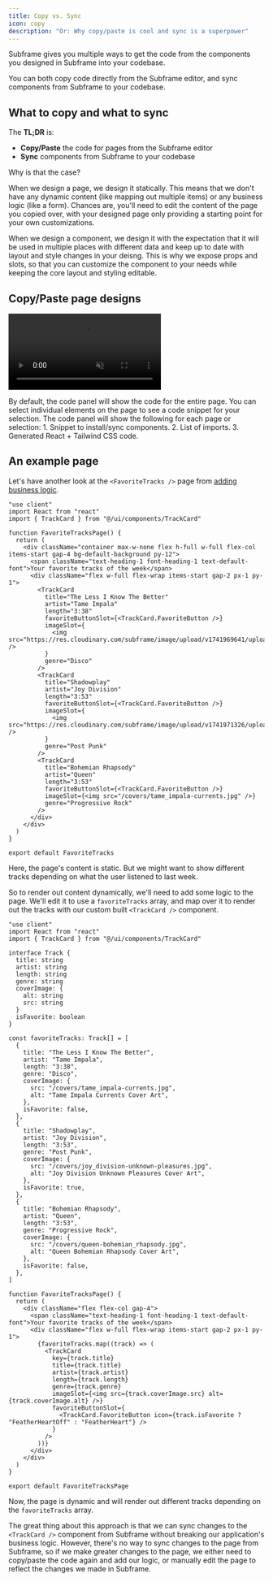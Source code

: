 ```yaml
---
title: Copy vs. Sync
icon: copy
description: "Or: Why copy/paste is cool and sync is a superpower"
---
```


Subframe gives you multiple ways to get the code from the components you designed in Subframe into your codebase.

You can both copy code directly from the Subframe editor, and sync components from Subframe to your codebase.

## What to copy and what to sync

The **TL;DR** is:

- **Copy/Paste** the code for pages from the Subframe editor
- **Sync** components from Subframe to your codebase

Why is that the case?

When we design a page, we design it statically. This means that we don't have any dynamic content (like mapping out multiple items) or any business logic (like a form).
Chances are, you'll need to edit the content of the page you copied over, with your designed page only providing a starting point for your own customizations.

When we design a component, we design it with the expectation that it will be used in multiple places with different data and keep up to date with layout and style changes in your deisng. This is why we expose props and slots, so that you can customize the component to your needs while keeping the core layout and styling editable.

## Copy/Paste page designs

<video
  autoPlay
  muted
  loop
  playsInline
  controls
  className="w-full"
  src="/images/developing-with-subframe/best-practices/copy-vs-sync/copy-and-paste.webm"
/>

<Steps>
  <Step title="Open the page editor" />
  <Step title="Select Code in the top-right of the nav to open the code panel" />
  <Step title="Select what content to copy">
    By default, the code panel will show the code for the entire page. You can select individual elements on the page to
    see a code snippet for your selection.
  </Step>
  <Step title="Select the code you want to copy">
    The code panel will show the following for each page or selection: 1. Snippet to install/sync components. 2. List of
    imports. 3. Generated React + Tailwind CSS code.
  </Step>
  <Step title="Copy & paste the code to your code editor" />
</Steps>

## An example page

Let's have another look at the `<FavoriteTracks />` page from [adding business logic](/developing-with-subframe/basics/adding-business-logic#example-2-a-complex-custom-component).

<CodeGroup>

```tsx src/pages/FavoriteTracks.tsx (copied and pasted from Subframe) [expandable]
"use client"
import React from "react"
import { TrackCard } from "@/ui/components/TrackCard"

function FavoriteTracksPage() {
  return (
    <div className="container max-w-none flex h-full w-full flex-col items-start gap-4 bg-default-background py-12">
      <span className="text-heading-1 font-heading-1 text-default-font">Your favorite tracks of the week</span>
      <div className="flex w-full flex-wrap items-start gap-2 px-1 py-1">
        <TrackCard
          title="The Less I Know The Better"
          artist="Tame Impala"
          length="3:38"
          favoriteButtonSlot={<TrackCard.FavoriteButton />}
          imageSlot={
            <img src="https://res.cloudinary.com/subframe/image/upload/v1741969641/uploads/925/oefuaafkotek1wqlmpyz.jpg" />
          }
          genre="Disco"
        />
        <TrackCard
          title="Shadowplay"
          artist="Joy Division"
          length="3:53"
          favoriteButtonSlot={<TrackCard.FavoriteButton />}
          imageSlot={
            <img src="https://res.cloudinary.com/subframe/image/upload/v1741971326/uploads/925/psbp3yk4p0ajtdhfq4ne.jpg" />
          }
          genre="Post Punk"
        />
        <TrackCard
          title="Bohemian Rhapsody"
          artist="Queen"
          length="3:53"
          favoriteButtonSlot={<TrackCard.FavoriteButton />}
          imageSlot={<img src="/covers/tame_impala-currents.jpg" />}
          genre="Progressive Rock"
        />
      </div>
    </div>
  )
}

export default FavoriteTracks
```

</CodeGroup>

Here, the page's content is static. But we might want to show different tracks depending on what the user listened to last week.

So to render out content dynamically, we'll need to add some logic to the page. We'll edit it to use a `favoriteTracks` array, and map over it to render out the tracks with our custom built `<TrackCard />` component.

<CodeGroup>

```tsx src/pages/FavoriteTracks.tsx (edited, with dynamic content) {5-15, 17-51, 58-70} [expandable]
"use client"
import React from "react"
import { TrackCard } from "@/ui/components/TrackCard"

interface Track {
  title: string
  artist: string
  length: string
  genre: string
  coverImage: {
    alt: string
    src: string
  }
  isFavorite: boolean
}

const favoriteTracks: Track[] = [
  {
    title: "The Less I Know The Better",
    artist: "Tame Impala",
    length: "3:38",
    genre: "Disco",
    coverImage: {
      src: "/covers/tame_impala-currents.jpg",
      alt: "Tame Impala Currents Cover Art",
    },
    isFavorite: false,
  },
  {
    title: "Shadowplay",
    artist: "Joy Division",
    length: "3:53",
    genre: "Post Punk",
    coverImage: {
      src: "/covers/joy_division-unknown-pleasures.jpg",
      alt: "Joy Division Unknown Pleasures Cover Art",
    },
    isFavorite: true,
  },
  {
    title: "Bohemian Rhapsody",
    artist: "Queen",
    length: "3:53",
    genre: "Progressive Rock",
    coverImage: {
      src: "/covers/queen-bohemian_rhapsody.jpg",
      alt: "Queen Bohemian Rhapsody Cover Art",
    },
    isFavorite: false,
  },
]

function FavoriteTracksPage() {
  return (
    <div className="flex flex-col gap-4">
      <span className="text-heading-1 font-heading-1 text-default-font">Your favorite tracks of the week</span>
      <div className="flex w-full flex-wrap items-start gap-2 px-1 py-1">
        {favoriteTracks.map((track) => (
          <TrackCard
            key={track.title}
            title={track.title}
            artist={track.artist}
            length={track.length}
            genre={track.genre}
            imageSlot={<img src={track.coverImage.src} alt={track.coverImage.alt} />}
            favoriteButtonSlot={
              <TrackCard.FavoriteButton icon={track.isFavorite ? "FeatherHeartOff" : "FeatherHeart"} />
            }
          />
        ))}
      </div>
    </div>
  )
}

export default FavoriteTracksPage
```

</CodeGroup>

Now, the page is dynamic and will render out different tracks depending on the `favoriteTracks` array.

The great thing about this approach is that we can sync changes to the `<TrackCard />` component from Subframe without breaking our application's business logic.
However, there's no way to sync changes to the page from Subframe, so if we make greater changes to the page, we either need to copy/paste the code again and add our logic, or manually edit the page to reflect the changes we made in Subframe.
